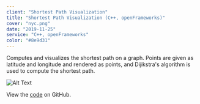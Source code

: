 ```yaml
---
client: "Shortest Path Visualization"
title: "Shortest Path Visualization (C++, openFrameworks)"
cover: "nyc.png"
date: "2019-11-25"
service: "C++, openFrameworks"
color: "#8e9d31"
---
```


Computes and visualizes the shortest path on a graph. Points are given as latitude and longitude and rendered as points, and Dijikstra's algorithm is used to compute the shortest path.

![Alt Text](nyc_small.png "NYC")

View the [code](http://github.com/sambeebe/ofxShortestPath "Example") on GitHub.
